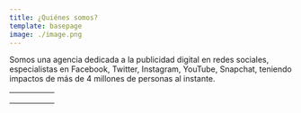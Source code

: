 ```yaml
---
title: ¿Quiénes somos?
template: basepage
image: ./image.png
---
```



Somos una agencia dedicada a la publicidad digital en redes sociales, especialistas en Facebook, Twitter, Instagram, YouTube, Snapchat, teniendo impactos de más de 4 millones de personas al instante.



|   |   |   |   |   |
|---|---|---|---|---|
|   |   |   |   |   |
|   |   |   |   |   |
|   |   |   |   |   |